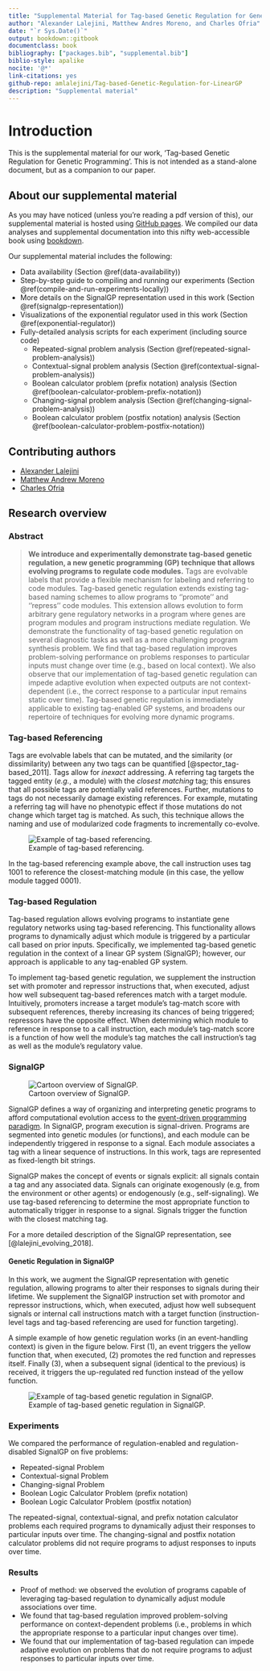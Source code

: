 ```yaml
---
title: "Supplemental Material for Tag-based Genetic Regulation for Genetic Programming"
author: "Alexander Lalejini, Matthew Andres Moreno, and Charles Ofria"
date: "`r Sys.Date()`"
output: bookdown::gitbook
documentclass: book
bibliography: ["packages.bib", "supplemental.bib"]
biblio-style: apalike
nocite: '@*'
link-citations: yes
github-repo: amlalejini/Tag-based-Genetic-Regulation-for-LinearGP
description: "Supplemental material"
---
```


# Introduction

This is the supplemental material for our work, 'Tag-based Genetic Regulation for Genetic Programming'.
This is not intended as a stand-alone document, but as a companion to our paper.
<!-- todo - link to paper -->

## About our supplemental material

As you may have noticed (unless you're reading a pdf version of this), our supplemental material is hosted using [GitHub pages](https://pages.github.com/).
We compiled our data analyses and supplemental documentation into this nifty web-accessible book using [bookdown](https://bookdown.org).

Our supplemental material includes the following:

- Data availability (Section \@ref(data-availability))
- Step-by-step guide to compiling and running our experiments (Section \@ref(compile-and-run-experiments-locally))
- More details on the SignalGP representation used in this work (Section \@ref(signalgp-representation))
- Visualizations of the exponential regulator used in this work (Section \@ref(exponential-regulator))
- Fully-detailed analysis scripts for each experiment (including source code)
  - Repeated-signal problem analysis (Section \@ref(repeated-signal-problem-analysis))
  - Contextual-signal problem analysis (Section \@ref(contextual-signal-problem-analysis))
  - Boolean calculator problem (prefix notation) analysis (Section \@ref(boolean-calculator-problem-prefix-notation))
  - Changing-signal problem analysis (Section \@ref(changing-signal-problem-analysis))
  - Boolean calculator problem (postfix notation) analysis (Section \@ref(boolean-calculator-problem-postfix-notation))

## Contributing authors

- [Alexander Lalejini](https://lalejini.com/)
- [Matthew Andrew Moreno](http://mmore500.com/)
- [Charles Ofria](https://ofria.com/)

## Research overview

### Abstract

> **We introduce and experimentally demonstrate tag-based genetic regulation, a new genetic programming (GP) technique that allows evolving programs to regulate code modules.**
Tags are evolvable labels that provide a flexible mechanism for labeling and referring to code modules.
Tag-based genetic regulation extends existing tag-based naming schemes to allow programs to ''promote'' and ''repress'' code modules.
This extension allows evolution to form arbitrary gene regulatory networks in a program where genes are program modules and program instructions mediate regulation.
We demonstrate the functionality of tag-based genetic regulation on several diagnostic tasks as well as a more challenging program synthesis problem.
We find that tag-based regulation improves problem-solving performance on problems responses to particular inputs must change over time (e.g., based on local context).
We also observe that our implementation of tag-based genetic regulation can impede adaptive evolution when expected outputs are not context-dependent (i.e., the correct response to a particular input remains static over time).
Tag-based genetic regulation is immediately applicable to existing tag-enabled GP systems, and broadens our repertoire of techniques for evolving more dynamic programs.

### Tag-based Referencing

Tags are evolvable labels that can be mutated, and the similarity (or dissimilarity) between any two tags can be quantified [@spector_tag-based_2011].
Tags allow for _inexact_ addressing.
A referring tag targets the tagged entity (_e.g._, a module) with the _closest matching_ tag;
this ensures that all possible tags are potentially valid references.
Further, mutations to tags do not necessarily damage existing references.
For example, mutating a referring tag will have no phenotypic effect if those mutations do not change which target tag is matched.
As such, this technique allows the naming and use of modularized code fragments to incrementally co-evolve.

![Example of tag-based referencing.](./media/tag-based-referencing.png)

In the tag-based referencing example above, the call instruction uses tag 1001 to reference the closest-matching module (in this case, the yellow module tagged 0001).

### Tag-based Regulation

Tag-based regulation allows evolving programs to instantiate gene regulatory networks using tag-based referencing.
This functionality allows programs to dynamically adjust which module is triggered by a particular call based on prior inputs.
Specifically, we implemented tag-based genetic regulation in the context of a linear GP system (SignalGP); however, our approach is applicable to any tag-enabled GP system.

To implement tag-based genetic regulation, we supplement the instruction set with promoter and repressor instructions that, when executed, adjust how well subsequent tag-based references match with a target module.
Intuitively, promoters increase a target module's tag-match score with subsequent references, thereby increasing its chances of being triggered; repressors have the opposite effect.
When determining which module to reference in response to a call instruction, each module's tag-match score is a function of how well the module's tag matches the call instruction's tag as well as the module's regulatory value.

### SignalGP

![Cartoon overview of SignalGP.](./media/sgp-cartoon.png)

SignalGP defines a way of organizing and interpreting genetic programs to afford computational evolution access to the [event-driven programming paradigm](https://en.wikipedia.org/wiki/Event-driven_programming).
In SignalGP, program execution is signal-driven.
Programs are segmented into genetic modules (or functions), and each module can be independently triggered in response to a signal.
Each module associates a tag with a linear sequence of instructions.
In this work, tags are represented as fixed-length bit strings.

SignalGP makes the concept of events or signals explicit: all signals contain a tag and any associated
data.
Signals can originate exogenously (e.g, from the environment or other agents) or endogenously (e.g., self-signaling).
We use tag-based referencing to determine the most appropriate function to automatically trigger in
response to a signal.
Signals trigger the function with the closest matching tag.

For a more detailed description of the SignalGP representation, see [@lalejini_evolving_2018].

#### Genetic Regulation in SignalGP

In this work, we augment the SignalGP representation with genetic regulation, allowing programs to alter their responses to signals during their lifetime.
We supplement the SignalGP instruction set with promotor and repressor instructions, which, when executed, adjust how well subsequent signals or internal call instructions match with a target function (instruction-level tags and tag-based referencing are used for function targeting).

A simple example of how genetic regulation works (in an event-handling context) is given in the figure below. First (1), an event triggers the yellow function that, when executed, (2) promotes the red function and represses itself. Finally (3), when a subsequent signal (identical to the previous) is received, it triggers the up-regulated red function instead of the yellow function.

![Example of tag-based genetic regulation in SignalGP.](./media/regulation-example-cartoon.png)

### Experiments

We compared the performance of regulation-enabled and regulation-disabled SignalGP on five problems:

- Repeated-signal Problem
- Contextual-signal Problem
- Changing-signal Problem
- Boolean Logic Calculator Problem (prefix notation)
- Boolean Logic Calculator Problem (postfix notation)

The repeated-signal, contextual-signal, and prefix notation calculator problems each required programs to dynamically adjust their responses to particular inputs over time.
The changing-signal and postfix notation calculator problems did not require programs to adjust responses to inputs over time.

### Results

- Proof of method: we observed the evolution of programs capable of leveraging tag-based regulation to dynamically adjust module associations over time.
- We found that tag-based regulation improved problem-solving performance on context-dependent problems (i.e., problems in which the appropriate response to a particular input changes over time).
- We found that our implementation of tag-based regulation can impede adaptive evolution on problems that do not require programs to adjust responses to particular inputs over time.
